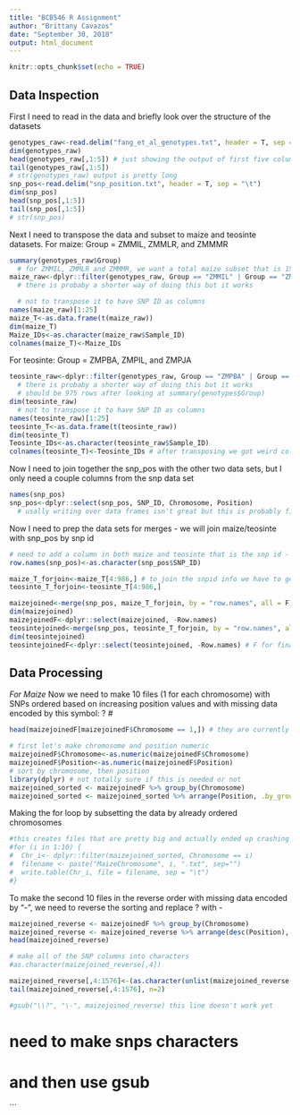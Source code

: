 ```yaml
---
title: "BCB546 R Assignment"
author: "Brittany Cavazos"
date: "September 30, 2018"
output: html_document
---
```


```r
knitr::opts_chunk$set(echo = TRUE)
```

## Data Inspection

First I need to read in the data and briefly look over the structure of the datasets
```r
genotypes_raw<-read.delim("fang_et_al_genotypes.txt", header = T, sep = "\t")
dim(genotypes_raw)
head(genotypes_raw[,1:5]) # just showing the output of first five columns for all of these inspections because there are a ton of columns..
tail(genotypes_raw[,1:5])
# str(genotypes_raw) output is pretty long
snp_pos<-read.delim("snp_position.txt", header = T, sep = "\t")
dim(snp_pos)
head(snp_pos[,1:5])
tail(snp_pos[,1:5])
# str(snp_pos)
```

Next I need to transpose the data and subset to maize and teosinte datasets. 
For maize: Group = ZMMIL, ZMMLR, and ZMMMR 
```r
summary(genotypes_raw$Group)
  # for ZMMIL, ZMMLR and ZMMMR, we want a total maize subset that is 1573 rows long
maize_raw<-dplyr::filter(genotypes_raw, Group == "ZMMIL" | Group == "ZMMLR" | Group == "ZMMMR")
  # there is probaby a shorter way of doing this but it works

  # not to transpose it to have SNP ID as columns
names(maize_raw)[1:25]
maize_T<-as.data.frame(t(maize_raw))
dim(maize_T)
Maize_IDs<-as.character(maize_raw$Sample_ID)
colnames(maize_T)<-Maize_IDs
```

For teosinte: Group = ZMPBA, ZMPIL, and ZMPJA 
```r
teosinte_raw<-dplyr::filter(genotypes_raw, Group == "ZMPBA" | Group == "ZMPIL" | Group == "ZMPJA")
  # there is probaby a shorter way of doing this but it works
  # should be 975 rows after looking at summary(genotypes$Group)
dim(teosinte_raw)
  # not to transpose it to have SNP ID as columns
names(teosinte_raw)[1:25]
teosinte_T<-as.data.frame(t(teosinte_raw))
dim(teosinte_T)
Teosinte_IDs<-as.character(teosinte_raw$Sample_ID)
colnames(teosinte_T)<-Teosinte_IDs # after transposing we got weird column names so this is a way to fix that

```
Now I need to join together the snp_pos with the other two data sets, but I only need a couple columns from the snp data set
```r
names(snp_pos)
snp_pos<-dplyr::select(snp_pos, SNP_ID, Chromosome, Position)
  # usally writing over data frames isn't great but this is probably fine

```
Now I need to prep the data sets for merges - we will join maize/teosinte with snp_pos by snp id
```r

# need to add a column in both maize and teosinte that is the snp id - currently its only as the rowname
row.names(snp_pos)<-as.character(snp_pos$SNP_ID)

maize_T_forjoin<-maize_T[4:986,] # to join the snpid info we have to get rid of some of the sample info, we can tack this back on at the end if we need to
teosinte_T_forjoin<-teosinte_T[4:986,]

maizejoined<-merge(snp_pos, maize_T_forjoin, by = "row.names", all = F)
dim(maizejoined)
maizejoinedF<-dplyr::select(maizejoined, -Row.names)
teosintejoined<-merge(snp_pos, teosinte_T_forjoin, by = "row.names", all = F)
dim(teosintejoined)
teosintejoinedF<-dplyr::select(teosintejoined, -Row.names) # F for final

```

## Data Processing
_For Maize_
Now we need to make 10 files (1 for each chromosome) with SNPs ordered based on increasing position values and with missing data encoded by this symbol: ? 
# 
```r
head(maizejoinedF[maizejoinedF$Chromosome == 1,]) # they are currently out of order

# first let's make chromosome and position numeric
maizejoinedF$Chromosome<-as.numeric(maizejoinedF$Chromosome)
maizejoinedF$Position<-as.numeric(maizejoinedF$Position)
# sort by chromosome, then position
library(dplyr) # not totally sure if this is needed or not
maizejoined_sorted <- maizejoinedF %>% group_by(Chromosome)
maizejoined_sorted <- maizejoined_sorted %>% arrange(Position, .by_group = T)
```

Making the for loop by subsetting the data by already ordered chromosomes
```r
#this creates files that are pretty big and actually ended up crashing rstudio... they are commented out for now
#for (i in 1:10) {
#  Chr_i<- dplyr::filter(maizejoined_sorted, Chromosome == i)
#  filename <- paste("MaizeChromosome", i, ".txt", sep="")
#  write.table(Chr_i, file = filename, sep = "\t")
#}
```


To make the second 10 files in the reverse order with missing data encoded by "-", we need to reverse the sorting and replace ? with -

```r
maizejoined_reverse <- maizejoinedF %>% group_by(Chromosome)
maizejoined_reverse <- maizejoined_reverse %>% arrange(desc(Position), .by_group = T)
head(maizejoined_reverse)

# make all of the SNP columns into characters 
#as.character(maizejoined_reverse[,4])

maizejoined_reverse[,4:1576]<-(as.character(unlist(maizejoined_reverse[,4:1576])))
tail(maizejoined_reverse[,4:1576], n=2)

#gsub("\\?", "\-", maizejoined_reverse) this line doesn't work yet
```

# need to make snps characters


# and then use gsub
```
